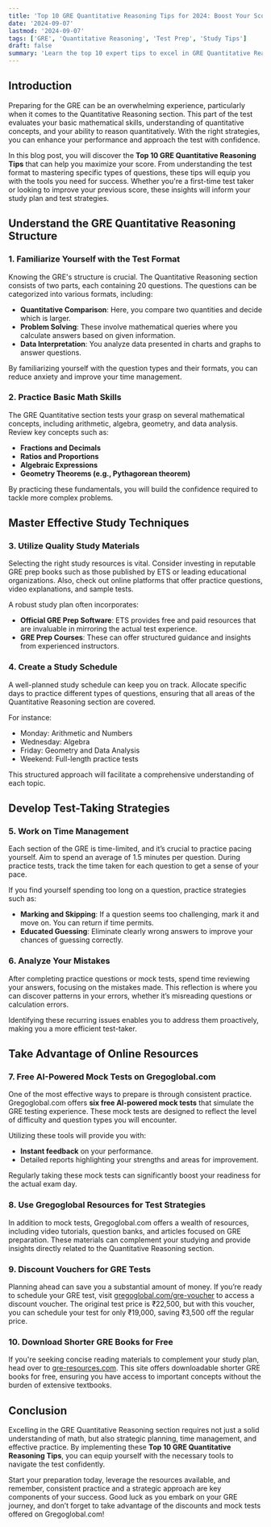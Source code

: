 ```yaml
---
title: 'Top 10 GRE Quantitative Reasoning Tips for 2024: Boost Your Score!'
date: '2024-09-07'
lastmod: '2024-09-07'
tags: ['GRE', 'Quantitative Reasoning', 'Test Prep', 'Study Tips']
draft: false
summary: 'Learn the top 10 expert tips to excel in GRE Quantitative Reasoning. Improve your score, confidence, and test-taking strategies today!'
---
```


## Introduction

Preparing for the GRE can be an overwhelming experience, particularly when it comes to the Quantitative Reasoning section. This part of the test evaluates your basic mathematical skills, understanding of quantitative concepts, and your ability to reason quantitatively. With the right strategies, you can enhance your performance and approach the test with confidence.

In this blog post, you will discover the **Top 10 GRE Quantitative Reasoning Tips** that can help you maximize your score. From understanding the test format to mastering specific types of questions, these tips will equip you with the tools you need for success. Whether you're a first-time test taker or looking to improve your previous score, these insights will inform your study plan and test strategies.

<TOCInline toc={props.toc} exclude="Introduction" />

## Understand the GRE Quantitative Reasoning Structure

### 1. Familiarize Yourself with the Test Format

Knowing the GRE's structure is crucial. The Quantitative Reasoning section consists of two parts, each containing 20 questions. The questions can be categorized into various formats, including:

- **Quantitative Comparison**: Here, you compare two quantities and decide which is larger.
- **Problem Solving**: These involve mathematical queries where you calculate answers based on given information.
- **Data Interpretation**: You analyze data presented in charts and graphs to answer questions.

By familiarizing yourself with the question types and their formats, you can reduce anxiety and improve your time management.

### 2. Practice Basic Math Skills

The GRE Quantitative section tests your grasp on several mathematical concepts, including arithmetic, algebra, geometry, and data analysis. Review key concepts such as:

- **Fractions and Decimals**
- **Ratios and Proportions**
- **Algebraic Expressions**
- **Geometry Theorems (e.g., Pythagorean theorem)**
  
By practicing these fundamentals, you will build the confidence required to tackle more complex problems.

## Master Effective Study Techniques

### 3. Utilize Quality Study Materials

Selecting the right study resources is vital. Consider investing in reputable GRE prep books such as those published by ETS or leading educational organizations. Also, check out online platforms that offer practice questions, video explanations, and sample tests. 

A robust study plan often incorporates:

- **Official GRE Prep Software**: ETS provides free and paid resources that are invaluable in mirroring the actual test experience.
- **GRE Prep Courses**: These can offer structured guidance and insights from experienced instructors.

### 4. Create a Study Schedule

A well-planned study schedule can keep you on track. Allocate specific days to practice different types of questions, ensuring that all areas of the Quantitative Reasoning section are covered. 

For instance:
- Monday: Arithmetic and Numbers
- Wednesday: Algebra 
- Friday: Geometry and Data Analysis
- Weekend: Full-length practice tests

This structured approach will facilitate a comprehensive understanding of each topic.

## Develop Test-Taking Strategies

### 5. Work on Time Management

Each section of the GRE is time-limited, and it’s crucial to practice pacing yourself. Aim to spend an average of 1.5 minutes per question. During practice tests, track the time taken for each question to get a sense of your pace.

If you find yourself spending too long on a question, practice strategies such as:

- **Marking and Skipping**: If a question seems too challenging, mark it and move on. You can return if time permits. 
- **Educated Guessing**: Eliminate clearly wrong answers to improve your chances of guessing correctly.

### 6. Analyze Your Mistakes

After completing practice questions or mock tests, spend time reviewing your answers, focusing on the mistakes made. This reflection is where you can discover patterns in your errors, whether it’s misreading questions or calculation errors. 

Identifying these recurring issues enables you to address them proactively, making you a more efficient test-taker.

## Take Advantage of Online Resources

### 7. Free AI-Powered Mock Tests on Gregoglobal.com

One of the most effective ways to prepare is through consistent practice. Gregoglobal.com offers **six free AI-powered mock tests** that simulate the GRE testing experience. These mock tests are designed to reflect the level of difficulty and question types you will encounter. 

Utilizing these tools will provide you with:

- **Instant feedback** on your performance.
- Detailed reports highlighting your strengths and areas for improvement.

Regularly taking these mock tests can significantly boost your readiness for the actual exam day.

### 8. Use Gregoglobal Resources for Test Strategies

In addition to mock tests, Gregoglobal.com offers a wealth of resources, including video tutorials, question banks, and articles focused on GRE preparation. These materials can complement your studying and provide insights directly related to the Quantitative Reasoning section.

### 9. Discount Vouchers for GRE Tests

Planning ahead can save you a substantial amount of money. If you’re ready to schedule your GRE test, visit [gregoglobal.com/gre-voucher](https://gregoglobal.com/gre-voucher) to access a discount voucher. The original test price is ₹22,500, but with this voucher, you can schedule your test for only ₹19,000, saving ₹3,500 off the regular price.

### 10. Download Shorter GRE Books for Free

If you're seeking concise reading materials to complement your study plan, head over to [gre-resources.com](https://gre-resources.com). This site offers downloadable shorter GRE books for free, ensuring you have access to important concepts without the burden of extensive textbooks. 

## Conclusion

Excelling in the GRE Quantitative Reasoning section requires not just a solid understanding of math, but also strategic planning, time management, and effective practice. By implementing these **Top 10 GRE Quantitative Reasoning Tips**, you can equip yourself with the necessary tools to navigate the test confidently.

Start your preparation today, leverage the resources available, and remember, consistent practice and a strategic approach are key components of your success. Good luck as you embark on your GRE journey, and don’t forget to take advantage of the discounts and mock tests offered on Gregoglobal.com!